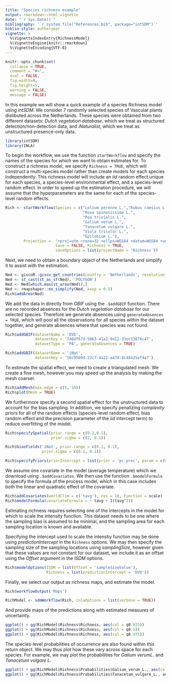 ```yaml
---
title: "Species richness example"
output: rmarkdown::html_vignette
date: "`r Sys.Date()`"
bibliography: '`r system.file("References.bib", package="intSDM")`'
biblio-style: authoryear
vignette: >
  %\VignetteIndexEntry{RichnessModel}
  %\VignetteEngine{knitr::rmarkdown}
  %\VignetteEncoding{UTF-8}
---
```


```r
knitr::opts_chunk$set(
  collapse = TRUE,
  comment = "#>",
  eval = FALSE,
  fig.width=8, 
  fig.height=5,
  warning = FALSE,
  message = FALSE)
```

In this example we will show a quick example of a species Richness model using *intSDM*. We consider 7 randomly selected species of Vascular plants distibuted across the Netherlands. These species were obtained from two different datasets: *Dutch vegetation database*, which we treat as structured detection/non-detection data, and *iNaturalist,* which we treat as unstructured presence-only data.

```r

library(intSDM)
library(INLA)

```

To begin the workflow, we use the function `startWorkflow` and specify the names of the species for which we want to obtain estimates for. To construct a richness model, we specify `Richness = TRUE`, which will construct a multi-species model rather than create models for each species independently. This richness model will include an *iid* random effect unique for each species, a species-level environmental effect, and a species-level random effect. In order to speed up the estimation procedure, we will assume that the hyperparameters are the same for each of the species-level random effects.

```r

Rich <- startWorkflow(Species = c("Lolium perenne L.","Rubus caesius L.",
                                  "Rosa spinosissima L.",
                                  "Poa trivialis L.",
                                  "Galium verum L.",
                                  "Tanacetum vulgare L.",
                                  "Viola tricolor L.",
                                  "Epilobium L."),
        Projection =  '+proj=utm +zone=32 +ellps=WGS84 +datum=WGS84 +units=km +no_defs',
                      Save = FALSE, Richness = TRUE,
                      saveOptions = list(projectName = 'Richness'))

```

Next, we need to obtain a boundary object of the Netherlands and simplify it to assist with the estimation.

```r

Ned <- giscoR::gisco_get_countries(country = 'Netherlands', resolution = 60)
Ned <- st_cast(st_as_sf(Ned), 'POLYGON')
Ned <- Ned[which.max(st_area(Ned)),]
Ned <- rmapshaper::ms_simplify(Ned, keep = 0.5)
Rich$addArea(Ned)

```

We add the data in directly from *GBIF* using the `.$addGBIF` function. There are no recorded absences for the *Dutch vegetation database* for our selected species. Therefore we generate absences using `generateAbsences = TRUE`, which will pool all the observations for all species within the dataset together, and generate absences where that species was not found.

```r

Rich$addGBIF(datasetName = 'DVD', 
             datasetKey = '740df67d-5663-41a2-9d12-33ec33876c47', 
             datasetType = 'PA', generateAbsences = TRUE)

Rich$addGBIF(datasetName = 'iNat', 
             datasetKey = '50c9509d-22c7-4a22-a47d-8c48425ef4a7')

```

To estimate the spatial effect, we need to create a triangulated mesh. We create a fine mesh, however you may speed up the analysis by making the mesh coarser.

```r

Rich$addMesh(max.edge = c(5, 10))
Rich$plot(Mesh = TRUE)

```

We furthermore specify a second spatial effect for the unstructured data to account for the bias sampling. In addition, we specify penalizing *complexity* priors for all of the random effects (species-level random effect, bias random effect and the precision parameter of the *iid* intercept term) to reduce overfitting of the model.

```r

Rich$specifySpatial(prior.range = c(0.2,0.1),
                    prior.sigma = c(2, 0.1))

Rich$biasFields('iNat', prior.range = c(0.1, 0.1),
                prior.sigma = c(0.2, 0.1))

Rich$specifyPriors(priorIntercept = list(prior = 'pc.prec', param = c(0.02, 0.01)))

```

We assume one covariate in the model (average temperature) which we download using `.$addCovariates`. We then use the function `.$modelFormula` to specify the formula of the process model, which in this case includes both the linear and quadratic effect of the covariate.

```r

Rich$addCovariates(worldClim = c('tavg'), res = 10, Function = scale)
Rich$modelFormula(covariateFormula = ~ tavg + I(tavg^2))

```

Estimating richness requires selecting one of the intercepts in the model for which to scale the intensity function. This dataset needs to be one where the sampling bias is assumed to be minimal, and the sampling area for each sampling location is known and available.

Specifying the intercept used to scale the intenstiy function may be done using *predictionIntercept* in the `Richness` options. We may then specify the sampling size of the sampling locations using *samplingSize*, however given that these values are not constant for our dataset, we include it as an offset using the *Offset* argument in the *ISDM* options.

```r

Rich$modelOptions(ISDM = list(Offset = 'sampleSizeValue'), 
                  Richness = list(predictionIntercept = 'DVD'))

```

Finally, we select our output as richness maps, and estimate the model.

```r

Rich$workflowOutput('Maps')

RichModel <- sdmWorkflow(Rich, inlaOptions = list(verbose = TRUE))

```

And provide maps of the predictions along with estimated measures of uncertainty.

```r

ggplot() + gg(RichModel$Richness$Richness, aes(col = q0.025))
ggplot() + gg(RichModel$Richness$Richness, aes(col = q0.5))
ggplot() + gg(RichModel$Richness$Richness, aes(col = q0.975))

```

The species-level probabilities of occurrence are also found within this return object. We may thus plot how these vary across space for each species. For example, we may plot the probabilities for *Galium verumL*. and *Tanacetum vulgare L.*

```r

ggplot() + gg(RichModel$Richness$Probabilities$Galium_verum_L., aes(col = mean)) 
ggplot() + gg(RichModel$Richness$Probabilities$Tanacetum_vulgare_L., aes(col = mean)) 


```
